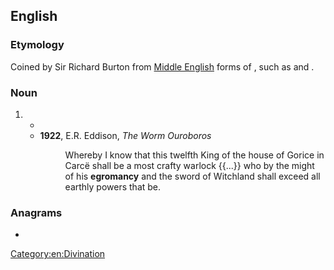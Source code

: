 ==English==

===Etymology===
Coined by Sir Richard Burton from [[Middle English]] forms of {{m|en|necromancy}}, such as {{m|enm|egremauncey}} and {{m|enm|egremauncye}}.

===Noun===
{{en-noun|-}}

# {{alt form|en|necromancy}}
#* {{quote-book|en|year=1885|author=Sir Richard Burton|title=The Book of the Thousand Nights and a Night|passage=Then she stood up; and, pronouncing some word to me unintelligible, she said: &mdash; By virtue of my '''egromancy''' become thou half stone and half man; whereupon I became what thou seest, unable to rise or sit, and neither dead nor alive.}}
#* '''1922''', E.R. Eddison, ''The Worm Ouroboros''
#*: Whereby I know that this twelfth King of the house of Gorice in Carcë shall be a most crafty warlock {{...}} who by the might of his '''egromancy''' and the sword of Witchland shall exceed all earthly powers that be.

===Anagrams===
* {{anagrams|en|a=acegmnory|macrogyne}}

[[Category:en:Divination]]